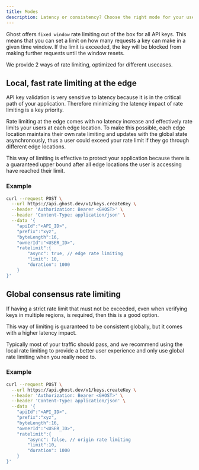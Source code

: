 ```yaml
---
title: Modes
description: Latency or consistency? Choose the right mode for your usecase.
---
```



Ghost offers `fixed window` rate limiting out of the box for all API keys. This means that you can set a limit on how many requests a key can make in a given time window. If the limit is exceeded, the key will be blocked from making further requests until the window resets.

We provide 2 ways of rate limiting, optimized for different usecases.

## Local, fast rate limiting at the edge

API key validation is very sensitive to latency because it is in the critical path of your application. Therefore minimizing the latency impact of rate limiting is a key priority.

Rate limiting at the edge comes with no latency increase and effectively rate limits your users at each edge location. To make this possible, each edge location maintains their own rate limiting and updates with the global state asynchronously, thus a user could exceed your rate limit if they go through different edge locations.

This way of limiting is effective to protect your application because there is a guaranteed upper bound after all edge locations the user is accessing have reached their limit.

### Example

```bash
curl --request POST \
  --url https://api.ghost.dev/v1/keys.createKey \
  --header 'Authorization: Bearer <GHOST>' \
  --header 'Content-Type: application/json' \
  --data '{
	"apiId":"<API_ID>",
	"prefix":"xyz",
	"byteLength":16,
	"ownerId":"<USER_ID>",
	"ratelimit":{
		"async": true, // edge rate limiting
		"limit": 10,
		"duration": 1000
	}
}'
```

## Global consensus rate limiting

If having a strict rate limit that must not be exceeded, even when verifying keys in multiple regions, is required, then this is a good option.

This way of limiting is guaranteed to be consistent globally, but it comes with a higher latency impact.

Typically most of your traffic should pass, and we recommend using the local rate limiting to provide a better user experience and only use global rate limiting when you really need to.

### Example

```bash
curl --request POST \
  --url https://api.ghost.dev/v1/keys.createKey \
  --header 'Authorization: Bearer <GHOST>' \
  --header 'Content-Type: application/json' \
  --data '{
	"apiId":"<API_ID>",
	"prefix":"xyz",
	"byteLength":16,
	"ownerId":"<USER_ID>",
	"ratelimit":{
		"async": false, // origin rate limiting
		"limit":10,
		"duration": 1000
	}
}'
```
